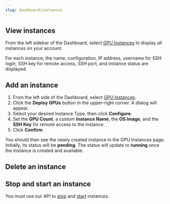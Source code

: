 ---
slug: dashboard/instances
---

## View instances

From the left sidebar of the Dashboard, select [GPU Instances](https://dashboard.fluidstack.io/dashboard/instances) to display all instances on your account.

For each instance, the name, configuration, IP address, username for SSH login, SSH key for remote access, SSH port, and instance status are displayed.

## Add an instance

1. From the left side of the Dashboard, select [GPU Instances](https://dashboard.fluidstack.io/dashboard/instances).
2. Click the **Deploy GPUs** button in the upper-right corner. A dialog will appear.
3. Select your desired Instance Type, then click **Configure**.
4. Set the **GPU Count**, a custom **Instance Name**, the **OS Image**, and the **SSH Key** for remote access to the instance.
5. Click **Confirm**.

You should then see the newly created instance in the GPU Instances page. Initially, its status will be **pending**. The status will update to **running** once the instance is created and available.

## Delete an instance

<Markdown src="../../snippets/delete-instance-dashboard.mdx" />

## Stop and start an instance

You must use our API to [stop](/instances/manage/stop-and-start-instances#stop-an-instance) and [start](/instances/manage/stop-and-start-instances#start-an-instance) instances.

